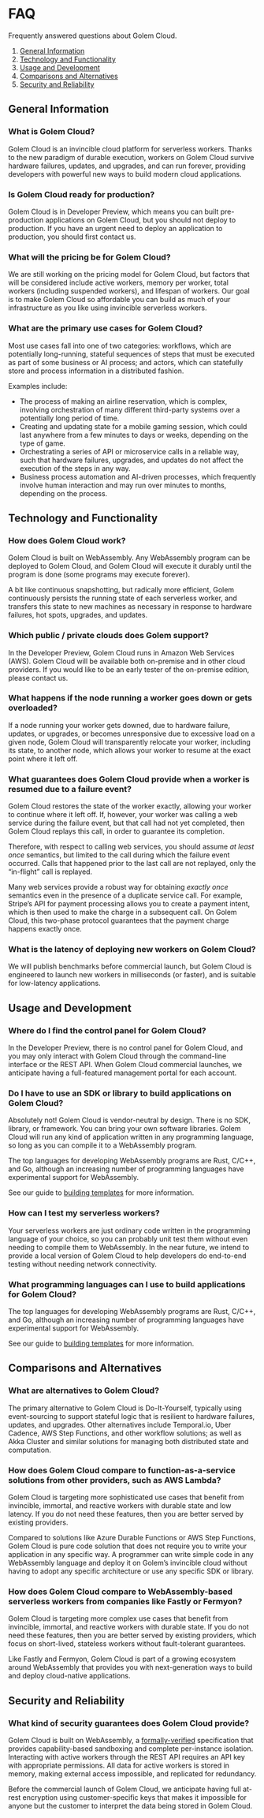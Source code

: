 # FAQ

Frequently answered questions about Golem Cloud.

1. [General Information](/faq#general-information)
2. [Technology and Functionality](/faq#technology-and-functionality)
3. [Usage and Development](/faq#usage-and-development)
4. [Comparisons and Alternatives](/faq#comparisons-and-alternatives)
5. [Security and Reliability](/faq#security-and-reliability)

## General Information

### What is Golem Cloud?

Golem Cloud is an invincible cloud platform for serverless workers. Thanks to the new paradigm of durable execution, workers on Golem Cloud survive hardware failures, updates, and upgrades, and can run forever, providing developers with powerful new ways to build modern cloud applications.

### Is Golem Cloud ready for production?

Golem Cloud is in Developer Preview, which means you can built pre-production applications on Golem Cloud, but you should not deploy to production. If you have an urgent need to deploy an application to production, you should first contact us.

### What will the pricing be for Golem Cloud?

We are still working on the pricing model for Golem Cloud, but factors that will be considered include active workers, memory per worker, total workers (including suspended workers), and lifespan of workers. Our goal is to make Golem Cloud so affordable you can build as much of your infrastructure as you like using invincible serverless workers.

### What are the primary use cases for Golem Cloud?

Most use cases fall into one of two categories: workflows, which are potentially long-running, stateful sequences of steps that must be executed as part of some business or AI process; and actors, which can statefully store and process information in a distributed fashion.

Examples include:

- The process of making an airline reservation, which is complex, involving orchestration of many different third-party systems over a potentially long period of time.
- Creating and updating state for a mobile gaming session, which could last anywhere from a few minutes to days or weeks, depending on the type of game.
- Orchestrating a series of API or microservice calls in a reliable way, such that hardware failures, upgrades, and updates do not affect the execution of the steps in any way.
- Business process automation and AI-driven processes, which frequently involve human interaction and may run over minutes to months, depending on the process.

## Technology and Functionality

### How does Golem Cloud work?

Golem Cloud is built on WebAssembly. Any WebAssembly program can be deployed to Golem Cloud, and Golem Cloud will execute it durably until the program is done (some programs may execute forever).

A bit like continuous snapshotting, but radically more efficient, Golem continuously persists the running state of each serverless worker, and transfers this state to new machines as necessary in response to hardware failures, hot spots, upgrades, and updates.

### Which public / private clouds does Golem support?

In the Developer Preview, Golem Cloud runs in Amazon Web Services (AWS). Golem Cloud will be available both on-premise and in other cloud providers. If you would like to be an early tester of the on-premise edition, please contact us.

### What happens if the node running a worker goes down or gets overloaded?

If a node running your worker gets downed, due to hardware failure, updates, or upgrades, or becomes unresponsive due to excessive load on a given node, Golem Cloud will transparently relocate your worker, including its state, to another node, which allows your worker to resume at the exact point where it left off.

### What guarantees does Golem Cloud provide when a worker is resumed due to a failure event?

Golem Cloud restores the state of the worker exactly, allowing your worker to continue where it left off. If, however, your worker was calling a web service during the failure event, but that call had not yet completed, then Golem Cloud replays this call, in order to guarantee its completion. 

Therefore, with respect to calling web services, you should assume *at least once* semantics, but limited to the call during which the failure event occurred. Calls that happened prior to the last call are not replayed, only the “in-flight” call is replayed.

Many web services provide a robust way for obtaining *exactly once* semantics even in the presence of a duplicate service call. For example, Stripe’s API for payment processing allows you to create a payment intent, which is then used to make the charge in a subsequent call. On Golem Cloud, this two-phase protocol guarantees that the payment charge happens exactly once.

### What is the latency of deploying new workers on Golem Cloud?

We will publish benchmarks before commercial launch, but Golem Cloud is engineered to launch new workers in milliseconds (or faster), and is suitable for low-latency applications.

## Usage and Development

### Where do I find the control panel for Golem Cloud?

In the Developer Preview, there is no control panel for Golem Cloud, and you may only interact with Golem Cloud through the command-line interface or the REST API. When Golem Cloud commercial launches, we anticipate having a full-featured management portal for each account.

### Do I have to use an SDK or library to build applications on Golem Cloud?

Absolutely not! Golem Cloud is vendor-neutral by design. There is no SDK, library, or framework. You can bring your own software libraries. Golem Cloud will run any kind of application written in any programming language, so long as you can compile it to a WebAssembly program.

The top languages for developing WebAssembly programs are Rust, C/C++, and Go, although an increasing number of programming languages have experimental support for WebAssembly.

See our guide to [building templates](/building-templates) for more information.

### How can I test my serverless workers?

Your serverless workers are just ordinary code written in the programming language of your choice, so you can probably unit test them without even needing to compile them to WebAssembly. In the near future, we intend to provide a local version of Golem Cloud to help developers do end-to-end testing without needing network connectivity.

### What programming languages can I use to build applications for Golem Cloud?

The top languages for developing WebAssembly programs are Rust, C/C++, and Go, although an increasing number of programming languages have experimental support for WebAssembly.

See our guide to [building templates](/building-templates) for more information.

## Comparisons and Alternatives

### What are alternatives to Golem Cloud?

The primary alternative to Golem Cloud is Do-It-Yourself, typically using event-sourcing to support stateful logic that is resilient to hardware failures, updates, and upgrades. Other alternatives include Temporal.io, Uber Cadence, AWS Step Functions, and other workflow solutions; as well as Akka Cluster and similar solutions for managing both distributed state and computation.

### How does Golem Cloud compare to function-as-a-service solutions from other providers, such as AWS Lambda?

Golem Cloud is targeting more sophisticated use cases that benefit from invincible, immortal, and reactive workers with durable state and low latency. If you do not need these features, then you are better served by existing providers.

Compared to solutions like Azure Durable Functions or AWS Step Functions, Golem Cloud is pure code solution that does not require you to write your application in any specific way. A programmer can write simple code in any WebAssembly language and deploy it on Golem’s invincible cloud without having to adopt any specific architecture or use any specific SDK or library.

### How does Golem Cloud compare to WebAssembly-based serverless workers from companies like Fastly or Fermyon?

Golem Cloud is targeting more complex use cases that benefit from invincible, immortal, and reactive workers with durable state. If you do not need these features, then you are better served by existing providers, which focus on short-lived, stateless workers without fault-tolerant guarantees.

Like Fastly and Fermyon, Golem Cloud is part of a growing ecosystem around WebAssembly that provides you with next-generation ways to build and deploy cloud-native applications.

## Security and Reliability

### What kind of security guarantees does Golem Cloud provide?

Golem Cloud is built on WebAssembly, a [formally-verified](https://www.cl.cam.ac.uk/~caw77/papers/mechanising-and-verifying-the-webassembly-specification.pdf) specification that provides capability-based sandboxing and complete per-instance isolation. Interacting with active workers through the REST API requires an API key with appropriate permissions. All data for active workers is stored in memory, making external access impossible, and replicated for redundancy.

Before the commercial launch of Golem Cloud, we anticipate having full at-rest encryption using customer-specific keys that makes it impossible for anyone but the customer to interpret the data being stored in Golem Cloud.